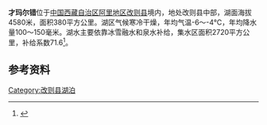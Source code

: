 {{Infobox_lake
 |湖泊名稱 =才玛尔错
 |湖泊照片 = 
 |湖泊照片標題 = 
 |測深圖 =
 |測深圖標題 =
 |湖泊所在地 = [[中国|中国]][[西藏|西藏]]
 |座標 = {{coord |33|33|N|84|35|E|display=inline,title|scale:500000_type:waterbody_region:CN}}
 |湖泊類別 = [[咸水湖|咸水湖]]
 |流入 =
 |流出 = 
 |集水區面積 =2720平方公里
 |集水區國家 ={{PRC}}
 |湖泊長度 =9.1公里
 |湖泊闊度 = 最大5.9公里<br />平均4.18公里
 |湖泊面積 =38平方公里
 |平均深度 = 
 |最深深度 = 
 |水體體積 = 
 |湖水停留時間 =
 |湖岸線長度 =
 |海拔高度 =4580米
 |湖中島嶼 =
 |湖邊城鎮 =
}}
{{Location map
 |China Tibet Ngari
 |mark=<!--dot-->Blue pog.svg
 |lat_deg=33|lat_min=33|lat_sec =
 |lon_deg=84|lon_min=35|lon_sec =
 |caption=才玛尔错在[[西藏|西藏]]的位置。
 |position=right
 |width=350
 |float=right
}}
'''才玛尔错'''位于[[中国|中国]][[西藏自治区|西藏自治区]][[阿里地区|阿里地区]][[改则县|改则县]]境内，地处改则县中部，湖面海拔4580米，面积380平方公里。湖区气候寒冷干燥，年均气温-6～-4℃，年均降水量100～150毫米。湖水主要依靠冰雪融水和泉水补给，集水区面积2720平方公里，补给系数71.6<ref>{{cite book zh |author=王苏民 窦鸿身 |title=中国湖泊志 |format=M |edition=1 |location=北京 |publisher=科学出版社 |date=1998|pages=438|id= ISBN 7-03-006706-1}}</ref>。
==参考资料==
{{Reflist}}

[[Category:改则县湖泊|Category:改则县湖泊]]
